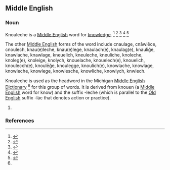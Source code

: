 ==Middle English==
{{rfc}}

===Noun===
Knouleche is a [[Middle English]] word for [[knowledge]].
<ref name ="med"> {{cite web
| title = Middle English Dictionary
| publisher = University of Michigan
| year = 2001
| url = http://quod.lib.umich.edu/cgi/m/mec/med-idx?size=First+100&type=headword&q1=knouleche&rgxp=constrained }}
</ref>
<ref>{{cite web
| title = The dictionary for Malory, Le Morte Darthur
| publisher = London: W. Caxton
| year = 1485
| url = http://www.pierre-marteau.com/editions/1485-morte-darthur.html }}
</ref>
<ref>{{cite web
| title = A Concise Dictionary of Middle English from A.D. 1150 TO 1580
| last = A. L. Mayhew and Walter William Skeat
| publisher = Clarendon Press
| year = 1888
| url = http://www.pbm.com/~lindahl/concise/concise.html }}
</ref>
<ref>{{cite web
| title = Century Unabridged Dictionary
| year = 1889
| publisher = The Century Company
| url = http://www.global-language.com/CENTURY/}}
</ref>
<ref>{{cite web
| title = "knowledge" Dictionary.com Unabridged v1.1
| publisher = Random House
| url = http://dictionary.reference.com/browse/knowledge }}
</ref>

The other [[Middle English]] forms of the word include cnaulage,
cnāwlēce,
cnoulech,
knau(e)leche,
knau(e)lege,
knaulach(e),
knaulag(e),
knauliǧe,
knawlache,
knawlage,
kneuelich,
kneuleche,
kneuliche,
knoleche,
knoleg(e),
knoleige,
knolych,
knouelache,
knouelech(e),
knouelich,
knoulecch(e),
knoulēǧe,
knoulegge,
knoulich(e),
knowlache,
knowlage,
knowleche,
knowlege,
knowlesche,
knowliche,
knowlych,
knwlech.

Knouleche is used as the headword in the Michigan [[Middle English Dictionary]] <ref name ="med"/> for this group of words. It is derived from knouen (a [[Middle English]] word for know) and the suffix -leche (which is parallel to the [[Old English]] suffix -lāc that denotes action or practice).

# {{defn|Middle English}}

===References===
<references/>